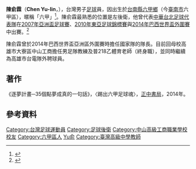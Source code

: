{{noteta|G1=足球}}{{Football player infobox
| playername= 陳俞霖
| image = [[File:Laga01.jpg|File:Laga01.jpg]]
| fullname = 陳俞霖
| nickname = 六甲
| height = {{height|m=1.67}}
| dateofbirth = {{birth date and age|1985|10|21}}
| cityofbirth = [[台南縣|台南縣]][[六甲區|六甲鄉]]（今[[臺南市|臺南市]][[六甲區|六甲區]]）
| countryofbirth = {{ROC|臺灣省}}
| position = [[後衛_(足球)|後衛]]
| currentclub  = 
| clubnumber = 
| youthyears = 
| youthclubs =六甲國小<br>鳳西國中<br>[[中山工商|中山工商]]
| years = 2006~2009
| clubs = 台體足球隊
| years = 2009~2010
| clubs = 國訓中心
| years = 2011~
| clubs = 台電足球隊
| caps(goals) = 
| pcupdate = 2009年9月9日 (三) 15:05 (UTC)
| nationalyears = 2007年－
| nationalteam = [[中華台北足球代表隊|中華臺北]] 
| nationalcaps(goals) = 6（0）
| ntupdate = 2009年9月9日 (三) 15:05 (UTC)
}}
'''陳俞霖'''（'''Chen Yu-lin'''，{{bd|1985年|10月21日|CatIdx=陳}}），台灣男子[[足球|足球]]員，因出生於[[台南縣|台南縣]][[六甲區|六甲鄉]]（今[[臺南市|臺南市]]六甲區），暱稱「六甲」<ref>{{cite web|title=認識我們的男國腳|url=http://calcio.pixnet.net/blog/post/24267649|work=GINOLA's 足球呢喃|accessdate=2009-09-09|deadurl=yes|archiveurl=https://web.archive.org/web/20090912135509/http://calcio.pixnet.net/blog/post/24267649|archivedate=2009-09-12}}</ref>。陳俞霖最熟悉的位置是左後衛，他曾代表[[中華台北足球代表隊|中華台北足球代表隊]]在[[2007年亞洲盃足球賽|2007年亞洲盃足球賽]]、[[2010年東亞足球錦標賽|2010年東亞足球錦標賽]]與[[2014年世界盃外圍賽_(亞洲區)|2014年巴西世界盃外圍賽]]中出賽。<ref>{{cite web|title=國家隊系列-A captain to inspire|url=http://www.ryomaction.com/?p=1272|work=足球龍馬專欄|accessdate=2011-06-30}}{{dead link|date=2018年5月 |bot=InternetArchiveBot |fix-attempted=yes }}</ref>

陳俞霖曾於2014年巴西世界盃亞洲區外圍賽時擔任國家隊的隊長。目前回母校高雄市大寮區中山工商擔任男足隊教練及普218乙體育老師（終身職），並同時繼續為高雄市台電隊外聘球員。

==著作==
《逐夢計畫─35個點夢成真的一句話》，〈踢出六甲足球魂〉，[[正中書局|正中書局]]，2014年。

== 參考資料 ==
{{reflist}}
{{台電足球隊球員名單}}
{{2012年亞足聯挑戰盃中華台北男子足球代表隊}}
{{2014年世界盃亞洲區外圍賽中華台北男子足球代表隊}}

{{DEFAULTSORT:Chen, Yu-lin}}
[[Category:台灣足球運動員|Category:台灣足球運動員]]
[[Category:足球後衛|Category:足球後衛]]
[[Category:中山高級工商職業學校校友|Category:中山高級工商職業學校校友]]
[[Category:六甲區人|Category:六甲區人]]
[[Category:陳姓|Yu俞]]
[[Category:臺灣高級中學教師|Category:臺灣高級中學教師]]